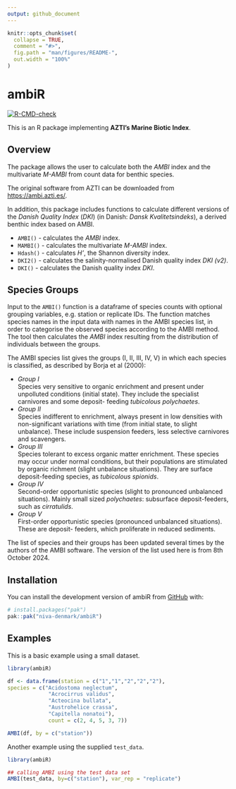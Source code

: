 ```yaml
---
output: github_document
---
```


<!-- README.md is generated from README.Rmd. Please edit that file -->

```r
knitr::opts_chunk$set(
  collapse = TRUE,
  comment = "#>",
  fig.path = "man/figures/README-",
  out.width = "100%"
)
```

# ambiR

<!-- badges: start -->
[![R-CMD-check](https://github.com/NIVA-Denmark/ambiR/actions/workflows/R-CMD-check.yaml/badge.svg)](https://github.com/NIVA-Denmark/ambiR/actions/workflows/R-CMD-check.yaml)
<!-- badges: end -->

This is an R package implementing **AZTI’s Marine Biotic Index**.

## Overview

The package allows the user to calculate both the *AMBI* index and the
multivariate *M-AMBI* from count data for benthic species.

The original software from AZTI can be downloaded from
<https://ambi.azti.es/>.

In addition, this package includes functions to calculate different
versions of the *Danish Quality Index* (*DKI*) (in Danish: *Dansk
Kvalitetsindeks*), a derived benthic index based on AMBI.

-   `AMBI()` - calculates the *AMBI* index.
-   `MAMBI()` - calculates the multivariate *M-AMBI* index.
-   `Hdash()` - calculates *H'*, the Shannon diversity index.
-   `DKI2()` - calculates the salinity-normalised Danish quality index
    *DKI (v2)*.
-   `DKI()` - calculates the Danish quality index *DKI*.

## Species Groups

Input to the `AMBI()` function is a dataframe of species counts with optional 
grouping variables, e.g. station or replicate IDs. The function matches species
names in the input data with names in the AMBI species list, in order to categorise
the observed species according to the AMBI method. The tool then calculates the
*AMBI* index resulting from the distribution of individuals between the groups.

The AMBI species list gives the groups (I, II, III, IV, V) in which each species 
is classified, as described by Borja et al (2000):

-   *Group I* \
    Species very sensitive to organic enrichment and present under
    unpolluted conditions (initial state). They include the specialist
    carnivores and some deposit- feeding *tubicolous polychaetes*.
-   *Group II* \
    Species indifferent to enrichment, always present in low
    densities with non-significant variations with time (from initial
    state, to slight unbalance). These include suspension feeders, less
    selective carnivores and scavengers.
-   *Group III* \
    Species tolerant to excess organic matter enrichment.
    These species may occur under normal conditions, but their
    populations are stimulated by organic richment (slight unbalance
    situations). They are surface deposit-feeding species, as
    *tubicolous spionids*.
-   *Group IV* \
    Second-order opportunistic species (slight to pronounced
    unbalanced situations). Mainly small sized *polychaetes*: subsurface
    deposit-feeders, such as *cirratulids*.
-   *Group V* \
    First-order opportunistic species (pronounced unbalanced
    situations). These are deposit- feeders, which proliferate in
    reduced sediments.

The list of species and their groups has been updated several times by the 
authors of the AMBI software. The version of the list used here is from 
8th October 2024.


## Installation

You can install the development version of ambiR from [GitHub](https://github.com/niva-denmark/ambiR/) with:

``` r
# install.packages("pak")
pak::pak("niva-denmark/ambiR")
```

## Examples

This is a basic example using a small dataset.

```r
library(ambiR)

df <- data.frame(station = c("1","1","2","2","2"),
species = c("Acidostoma neglectum",
             "Acrocirrus validus",
             "Acteocina bullata",
             "Austrohelice crassa",
             "Capitella nonatoi"),
             count = c(2, 4, 5, 3, 7))

AMBI(df, by = c("station"))

```

Another example using the supplied `test_data`.

```r
library(ambiR)

## calling AMBI using the test data set
AMBI(test_data, by=c("station"), var_rep = "replicate")


```
